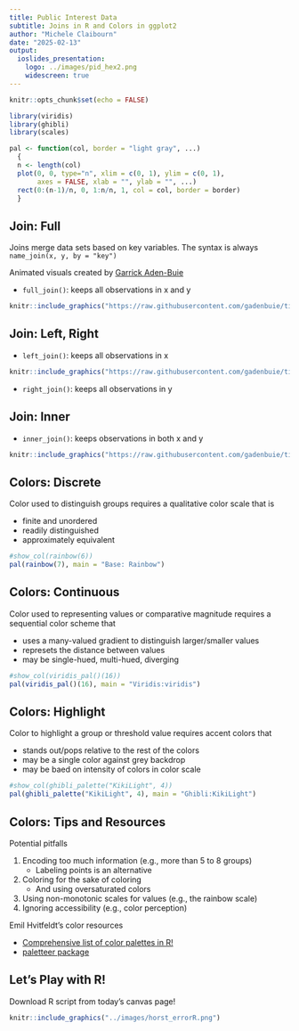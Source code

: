 ```yaml
---
title: Public Interest Data
subtitle: Joins in R and Colors in ggplot2
author: "Michele Claibourn"
date: "2025-02-13"
output: 
  ioslides_presentation:
    logo: ../images/pid_hex2.png
    widescreen: true
---
```


```r
knitr::opts_chunk$set(echo = FALSE)

library(viridis)
library(ghibli)
library(scales)

pal <- function(col, border = "light gray", ...)
  {
  n <- length(col)
  plot(0, 0, type="n", xlim = c(0, 1), ylim = c(0, 1),
       axes = FALSE, xlab = "", ylab = "", ...)
  rect(0:(n-1)/n, 0, 1:n/n, 1, col = col, border = border)
  }
```

## Join: Full

Joins merge data sets based on key variables. The syntax is always `name_join(x, y, by = "key")`

Animated visuals created by [Garrick Aden-Buie](https://github.com/gadenbuie/tidyexplain)

* `full_join()`: keeps all observations in x and y

```r
knitr::include_graphics("https://raw.githubusercontent.com/gadenbuie/tidyexplain/master/images/full-join.gif")
```

## Join: Left, Right

* `left_join()`: keeps all observations in x

```r
knitr::include_graphics("https://raw.githubusercontent.com/gadenbuie/tidyexplain/master/images/left-join.gif")
```

* `right_join()`: keeps all observations in y

## Join: Inner

* `inner_join()`: keeps observations in both x and y

```r
knitr::include_graphics("https://raw.githubusercontent.com/gadenbuie/tidyexplain/master/images/inner-join.gif")
```

## Colors: Discrete

Color used to distinguish groups requires a qualitative color scale that is

* finite and unordered
* readily distinguished
* approximately equivalent

```r
#show_col(rainbow(6))
pal(rainbow(7), main = "Base: Rainbow")
```

## Colors: Continuous

Color used to representing values or comparative magnitude requires a sequential color scheme that 

* uses a many-valued gradient to distinguish larger/smaller values
* represets the distance between values
* may be single-hued, multi-hued, diverging

```r
#show_col(viridis_pal()(16))
pal(viridis_pal()(16), main = "Viridis:viridis")
```

## Colors: Highlight

Color to highlight a group or threshold value requires accent colors that

* stands out/pops relative to the rest of the colors
* may be a single color against grey backdrop
* may be baed on intensity of colors in color scale

```r
#show_col(ghibli_palette("KikiLight", 4))
pal(ghibli_palette("KikiLight", 4), main = "Ghibli:KikiLight")
```

## Colors: Tips and Resources

Potential pitfalls

1. Encoding too much information (e.g., more than 5 to 8 groups)
    - Labeling points is an alternative
2. Coloring for the sake of coloring
   - And using oversaturated colors
3. Using non-monotonic scales for values (e.g., the rainbow scale)
4. Ignoring accessibility (e.g., color perception)

Emil Hvitfeldt's color resources

* [Comprehensive list of color palettes in R!](https://github.com/EmilHvitfeldt/r-color-palettes)
* [paletteer package](https://cran.r-project.org/web/packages/paletteer/index.html)


## Let's Play with R!

Download R script from today’s canvas page!

```r
knitr::include_graphics("../images/horst_errorR.png")
```
